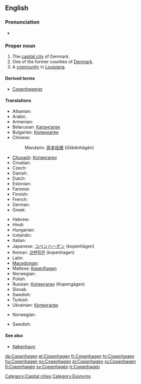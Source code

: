 {{wikipedia}}
{{wikipedia|Copenhagen County}}
{{wikipedia|Copenhagen, Louisiana}}
==English==

===Pronunciation===
* {{rhymes|eɪɡən}}

===Proper noun===
{{en-proper noun}}

# The [[capital city]] of Denmark.
# One of the former counties of [[Denmark]].
# A [[community]] in [[Louisiana]].

====Derived terms====
* [[Copenhagener]]

====Translations====
{{trans-top|capital of Denmark}}
* Albanian: {{t-|sq|Kopenhagen|xs=Albanian}}
* Arabic: {{t|ar|كوبنهاجن|m|tr=Kuubinhaagan}}
* Armenian: {{t-|hy|Կոպենհագեն|tr=Kopenhagen}}
* Belarusian: [[Капэнгаген]]
* Bulgarian: [[Копенхаген]]
* Chinese:
*: Mandarin: [[哥本哈根]] (Gēběnhāgēn)
* [[Chuvash]]: [[Копенгаген]]
* Croatian: {{t+|hr|Kopenhagen}}
* Czech: {{t+|cs|Kodaň|f}}
* Danish: {{t+|da|København}}
* Dutch: {{t-|nl|Kopenhagen}}
* Estonian: {{t-|et|Kopenhaagen}}
* Faroese: {{t-|fo|Keypmannahavn|f|xs=Faroese}}
* Finnish: {{t+|fi|Kööpenhamina}}
* French: {{t+|fr|Copenhague}}
* German: {{t+|de|Kopenhagen}}
* Greek: {{t+|el|Κοπεγχάγη|f}}
{{trans-mid}}
* Hebrew: {{t|he|קופנהאגן}}
* Hindi: {{t|hi|कोबेनह्वान|xs=Hindi}}
* Hungarian: {{t+|hu|Koppenhága}}
* Icelandic: {{t-|is|Kaupmannahöfn|f}}
* Italian: {{t-|it|Copenhagen|f}}
* Japanese: [[コペンハーゲン]] (kopenhāgen)
* Korean: [[코펜하겐]] (kopenhagen)
* Latin: {{t-|la|Hafnia}}
* [[Macedonian]]: {{t|mk|Копенхаген|m|tr=Kopenhágen}}
* Maltese: [[Kopenħagen]]
* Norwegian: {{t+|no|København}}
* Polish: {{t+|pl|Kopenhaga|f}}
* Russian: [[Копенгаген]] (Kopengágen) {{m}}
* Slovak: {{t-|sk|Kodaň}}
* Swedish: {{t+|sv|Köpenhamn|n}}
* Turkish: {{t+|tr|Kopenhag}}
* Ukrainian: [[Копенгаген]] {{m}}
{{trans-bottom}}

{{trans-top|former county in Denmark}}
* Norwegian: {{t+|no|København}}
{{trans-mid}}
* Swedish: {{t+|sv|Köpenhamn|n}}
{{trans-bottom}}

====See also====
* [[København]]

[[Category:Capital cities]]
[[Category:Exonyms]]

[[da:Copenhagen]]
[[et:Copenhagen]]
[[fr:Copenhagen]]
[[hr:Copenhagen]]
[[hu:Copenhagen]]
[[no:Copenhagen]]
[[pl:Copenhagen]]
[[ru:Copenhagen]]
[[fi:Copenhagen]]
[[sv:Copenhagen]]
[[tr:Copenhagen]]